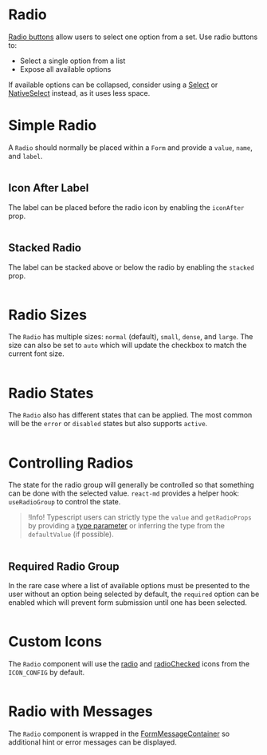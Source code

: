 # Radio

[Radio buttons](https://m2.material.io/components/radio-buttons#usage) allow users to select one option from a set.
Use radio buttons to:

- Select a single option from a list
- Expose all available options

If available options can be collapsed, consider using a [Select](/components/select) or [NativeSelect](/components/native-select) instead, as it uses less space.

# Simple Radio

A `Radio` should normally be placed within a `Form` and provide a `value`, `name`, and `label`.

```demo source="./SimpleRadio.tsx"

```

## Icon After Label

The label can be placed before the radio icon by enabling the `iconAfter` prop.

```demo source="./IconAfterLabel.tsx"

```

## Stacked Radio

The label can be stacked above or below the radio by enabling the `stacked` prop.

```demo source="./StackedRadio.tsx"

```

# Radio Sizes

The `Radio` has multiple sizes: `normal` (default), `small`, `dense`,
and `large`. The size can also be set to `auto` which will update the checkbox
to match the current font size.

```demo source="./RadioSizes.tsx"

```

# Radio States

The `Radio` also has different states that can be applied. The most common
will be the `error` or `disabled` states but also supports `active`.

```demo source="./RadioStates.tsx"

```

# Controlling Radios

The state for the radio group will generally be controlled so that something can
be done with the selected value. `react-md` provides a helper hook: `useRadioGroup`
to control the state.

> !Info! Typescript users can strictly type the `value` and `getRadioProps` by
> providing a [type parameter](https://www.typescriptlang.org/docs/handbook/2/generics.html)
> or inferring the type from the `defaultValue` (if possible).

```demo source="./ControllingRadios.tsx"

```

## Required Radio Group

In the rare case where a list of available options must be presented to the user
without an option being selected by default, the `required` option can be
enabled which will prevent form submission until one has been selected.

```demo source="./RequiredRadioGroup.tsx"

```

# Custom Icons

The `Radio` component will use the
[radio](/customization/icon-config#radio) and
[radioChecked](/customization/icon-config#radioChecked) icons from the
`ICON_CONFIG` by default.

```demo source="./CustomIcons.tsx"

```

# Radio with Messages

The `Radio` component is wrapped in the
[FormMessageContainer](/components/form-message#form-message-container) so additional
hint or error messages can be displayed.

```demo source="./RadioWithMessages.tsx"

```
